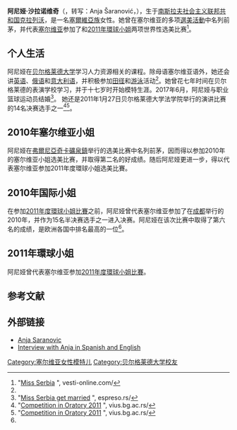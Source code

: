 {{Orphan|time=2021-02-02T16:08:45+00:00}}
{{Infobox pageant titleholder
| name=阿尼娅·沙拉诺维奇
| image= Serbia Anja Šaranović-4.jpg
| caption= 
| birth_name=Anja Šaranović
| title=
| competitions= 克拉列沃小姐（冠军）<br>2010年{{tsl|en|Miss Serbia|塞尔维亚小姐}}（亚军）<br>{{nowrap|{{tsl|en|Miss International 2010|2010年国际小姐}}}}（前15名）<br>[[2011年度環球小姐比賽|2011年度環球小姐比賽]]
| birth_date= {{birth date and age|df=y|1989|9|12}}
| birth_place= [[南斯拉夫社会主义联邦共和国|南斯拉夫社会主义联邦共和国]]，[[克拉列沃|克拉列沃]]
| eye_color= [[眼睛色彩|蓝色]]
| hair_color= [[金髮|金色]]
}}

'''阿尼娅·沙拉诺维奇'''（{{lang-sr|Aња Шарановић}}，转写：Anja Šaranović，{{bd|1989年|11月12日}}），生于[[南斯拉夫社会主义联邦共和国|南斯拉夫社会主义联邦共和国]][[克拉列沃|克拉列沃]]，是一名[[塞爾維亞族|塞爾維亞族]]女性。她曾在塞尔维亚的多项[[選美活動|選美活動]]中名列前茅，并代表[[塞尔维亚|塞尔维亚]]参加了{{tsl|en|Miss International 2010|2010年国际小姐选美比赛|2010年国际小姐}}和[[2011年度環球小姐比賽|2011年環球小姐]]两项世界性选美比赛<ref name="Ser">"[http://www.vesti-online.com/Scena/Estrada/62308/Milica-Jelic-nova-Mis-Srbije Miss Serbia ] {{Wayback|url=http://www.vesti-online.com/Scena/Estrada/62308/Milica-Jelic-nova-Mis-Srbije |date=20160913214445 }}", vesti-online.com/</ref>。

==个人生活==
阿尼娅在[[贝尔格莱德大学|贝尔格莱德大学]]{{tsl|en|Faculty of Security Studies, University of Belgrade|贝尔格莱德大学安全研究学院|安全研究学院}}学习人力资源相关的课程。除母语塞尔维亚语外，她还会讲[[英语|英语]]、[[俄语|俄语]]和[[意大利语|意大利语]]，并积极参加[[田径|田径]]和[[競技游泳|游泳]]活动<ref name=zena/>。她曾花七年时间在贝尔格莱德的表演学校学习，并于十七岁时开始模特生涯。2017年6月，阿尼娅与职业篮球运动员{{tsl|en|德拉甘·泽科维奇}}结婚<ref name="Anja Saranovic get married">"[http://glossy.espreso.rs/poznati/ljubavne-price/96615/vencanje-o-kojem-se-prica-srpska-misica-udala-se-za-sarmantnog-kosarkasa-foto Miss Serbia get married ] {{Wayback|url=http://glossy.espreso.rs/poznati/ljubavne-price/96615/vencanje-o-kojem-se-prica-srpska-misica-udala-se-za-sarmantnog-kosarkasa-foto |date=20180614072114 }}", espreso.rs/</ref>。
她还是2011年1月27日贝尔格莱德大学法学院举行的演讲比赛的14名决赛选手之一<ref name="Orator">"[http://www.ius.bg.ac.rs/informacije/besednistvo.htm Competition in Oratory 2011 ] {{webarchive|url=https://web.archive.org/web/20101229182835/http://www.ius.bg.ac.rs/informacije/besednistvo.htm |date=2010-12-29 }}", vius.bg.ac.rs/</ref><ref name="Oratcomp">"[http://www.ius.bg.ac.rs/eng/competition_in_oratory.htm Competition in Oratory 2011 ] {{webarchive|url=https://web.archive.org/web/20101020162029/http://www.ius.bg.ac.rs/eng/competition_in_oratory.htm |date=2010-10-20 }}", vius.bg.ac.rs/</ref>。

==2010年塞尔维亚小姐==
阿尼娅在[[弗爾尼亞奇卡礦泉鎮|弗爾尼亞奇卡礦泉鎮]]举行的选美比赛中名列前茅，因而得以参加2010年的塞尔维亚小姐选美比赛，并取得第二名的好成绩。随后阿尼娅更进一步，得以代表塞尔维亚参加2011年度環球小姐选美比賽。

==2010年国际小姐==
在参加[[2011年度環球小姐比賽|2011年度環球小姐比賽]]之前，阿尼娅曾代表塞尔维亚参加了在[[成都市|成都]]举行的2010年{{tsl|en|Miss International 2010|2010年国际小姐|国际小姐选美比赛}}，并作为15名半决赛选手之一进入决赛。阿尼娅在该次比赛中取得了第六名的成绩，是欧洲各国中排名最高的一位<ref name="tribune"/>。

==2011年環球小姐==
阿尼娅曾代表塞尔维亚参加[[2011年度環球小姐比賽|2011年度環球小姐比賽]]。

==参考文献==
{{Reflist|refs=

<ref name=zena>{{cite web |url=http://zena.blic.rs/PULS_poznatih/3573/Predstavljamo_finalistkinje_izbora_za_Mis_Srbije_2010 |title=Miss Serbia finalists |website=zena.blic.rs |dead-url=yes|archiveurl=https://web.archive.org/web/20100823115345/http://zena.blic.rs/PULS_poznatih/3573/Predstavljamo_finalistkinje_izbora_za_Mis_Srbije_2010 |archivedate=2010-08-23 }}</ref>

<ref name="tribune">{{cite news|title=Venezuela Wins Miss International 2010|url=http://www.laht.com/article.asp?ArticleId=376322&CategoryId=10717|accessdate=20 November 2010|newspaper=Latin American Herald Tribune|date=November 7, 2010|archive-date=2018-12-17|archive-url=https://web.archive.org/web/20181217110555/http://www.laht.com/article.asp?ArticleId=376322&CategoryId=10717|dead-url=yes}}</ref>
}}

== 外部链接 ==
{{Commons category|Anja Šaranović}}
* [http://www.click.co.rs/srpski/set_karta.php?uid=194 Anja Saranovic]{{dead link|date=October 2016 |bot=InternetArchiveBot |fix-attempted=yes }}
* [http://beautyteam.blogspot.com/p/entrevista-miss-serbia-universo-2010.html Interview with Anja in Spanish and English]{{dead link|date=October 2016 |bot=InternetArchiveBot |fix-attempted=yes }}
{{S-start}}
{{S-ach}}
{{S-bef|before=莉迪亚·科齐奇}}
{{s-ttl|title={{tsl|en|Miss Serbia|塞尔维亚小姐}}
|years=2011}}
{{S-aft|after={{tsl|it|Branislava Mandić|布拉尼斯拉娃·曼迪奇}}}}
{{S-end}}
{{Authority control}}

{{DEFAULTSORT:Saranovic, Anja}}

[[Category:塞尔维亚女性模特儿|Category:塞尔维亚女性模特儿]]
[[Category:贝尔格莱德大学校友|Category:贝尔格莱德大学校友]]